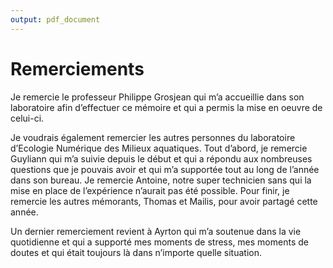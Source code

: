 ```yaml
---
output: pdf_document
---
```


# Remerciements {-}

Je remercie le professeur Philippe Grosjean qui m’a accueillie dans son laboratoire afin d’effectuer ce mémoire et qui a permis la mise en oeuvre de celui-ci.

Je voudrais également remercier les autres personnes du laboratoire d’Ecologie Numérique des Milieux aquatiques. Tout d’abord, je remercie Guyliann qui m’a suivie depuis le début et qui a répondu aux nombreuses questions que je pouvais avoir et qui m’a supportée tout au long de l’année dans son bureau. Je remercie Antoine, notre super technicien sans qui la mise en place de l’expérience n’aurait pas été possible. Pour finir, je remercie les autres mémorants, Thomas et Mailis, pour avoir partagé cette année.

Un dernier remerciement revient à Ayrton qui m’a soutenue dans la vie quotidienne et qui a supporté mes moments de stress, mes moments de doutes et qui était toujours là dans n’importe quelle situation.
